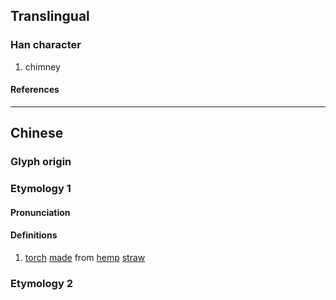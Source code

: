 {{character info}}
{{character info|0x2F91E}}
==Translingual==

===Han character===
{{Han char|rn=86|rad=火|as=11|sn=15|four=96030|canj=FHWP|ids=⿰火悤}}

# chimney

====References====
{{Han ref|kx=0680.140|dkj=19326|dj=1091.200|hdz=32229.060|uh=719C|ud=29084|bh=E670|bd=58992}}
{{Han ref|uh=2F91E}}

----

==Chinese==
{{zh-forms}}

===Glyph origin===
{{Han etym}}
{{Han compound|火|悤|c1=s|c2=p|t1=fire|ls=psc}}

===Etymology 1===

====Pronunciation====
{{zh-pron
|m=zǒng
|m-s=
|dg=
|c=zung2
|c-t=
|g=
|h=pfs=
|j=
|md=
|mn=
|mc=y
|oc=y
|cat=n
}}

====Definitions====
{{zh-hanzi}}

# [[torch]] [[made]] from [[hemp]] [[straw]]

===Etymology 2===
{{zh-see|囪|a}}